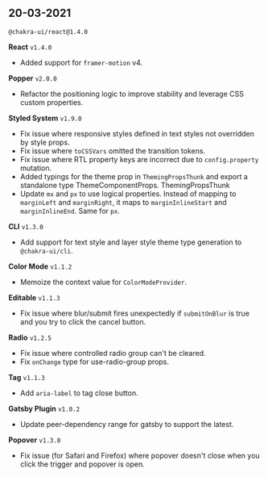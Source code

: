 ## 20-03-2021

`@chakra-ui/react@1.4.0`

**React** `v1.4.0`

- Added support for `framer-motion` v4.

**Popper** `v2.0.0`

- Refactor the positioning logic to improve stability and leverage CSS custom
  properties.

**Styled System** `v1.9.0`

- Fix issue where responsive styles defined in text styles not overridden by
  style props.
- Fix issue where `toCSSVars` omitted the transition tokens.
- Fix issue where RTL property keys are incorrect due to `config.property`
  mutation.
- Added typings for the theme prop in `ThemingPropsThunk` and export a
  standalone type ThemeComponentProps. ThemingPropsThunk
- Update `mx` and `px` to use logical properties. Instead of mapping to
  `marginLeft` and `marginRight`, it maps to `marginInlineStart` and
  `marginInlineEnd`. Same for `px`.

**CLI** `v1.3.0`

- Add support for text style and layer style theme type generation to
  `@chakra-ui/cli`.

**Color Mode** `v1.1.2`

- Memoize the context value for `ColorModeProvider`.

**Editable** `v1.1.3`

- Fix issue where blur/submit fires unexpectedly if `submitOnBlur` is true and
  you try to click the cancel button.

**Radio** `v1.2.5`

- Fix issue where controlled radio group can't be cleared.
- Fix `onChange` type for use-radio-group props.

**Tag** `v1.1.3`

- Add `aria-label` to tag close button.

**Gatsby Plugin** `v1.0.2`

- Update peer-dependency range for gatsby to support the latest.

**Popover** `v1.3.0`

- Fix issue (for Safari and Firefox) where popover doesn't close when you click
  the trigger and popover is open.
